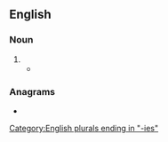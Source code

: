 ==English==

===Noun===
{{head|en|noun plural form}}

# {{plural of|dory|lang=en}}
#* {{quote-journal|lang=en|author=John Grotzinger|authorlink=John P. Grotzinger|title=The world of Mars &#91;print version: ''International Herald Tribune Magazine'', 2013, p.&nbsp;36&#93;|url=http://www.nytimes.com/2013/11/28/opinion/the-world-of-mars.html|newspaper={{w|The New York Times}}|date=27 November 2013|passage={{w|John Wesley Powell}}&nbsp;... the one-armed Civil War veteran led nine men in four wooden '''dories''' down the untamed and uncharted Colorado River and into the equally untamed and uncharted Grand Canyon.}}

===Anagrams===
* {{anagrams|en|a=deiors|ordies|rosied|sidero-}}

[[Category:English plurals ending in "-ies"]]